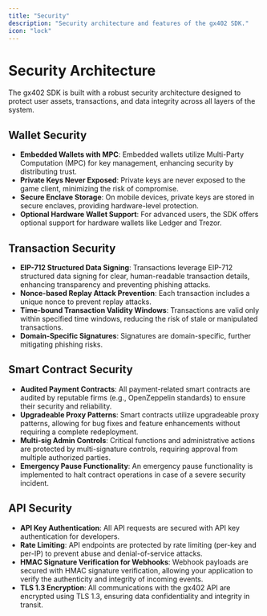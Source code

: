 ```yaml
---
title: "Security"
description: "Security architecture and features of the gx402 SDK."
icon: "lock"
---
```


# Security Architecture

The gx402 SDK is built with a robust security architecture designed to protect user assets, transactions, and data integrity across all layers of the system.

## Wallet Security

*   **Embedded Wallets with MPC**: Embedded wallets utilize Multi-Party Computation (MPC) for key management, enhancing security by distributing trust.
*   **Private Keys Never Exposed**: Private keys are never exposed to the game client, minimizing the risk of compromise.
*   **Secure Enclave Storage**: On mobile devices, private keys are stored in secure enclaves, providing hardware-level protection.
*   **Optional Hardware Wallet Support**: For advanced users, the SDK offers optional support for hardware wallets like Ledger and Trezor.

## Transaction Security

*   **EIP-712 Structured Data Signing**: Transactions leverage EIP-712 structured data signing for clear, human-readable transaction details, enhancing transparency and preventing phishing attacks.
*   **Nonce-based Replay Attack Prevention**: Each transaction includes a unique nonce to prevent replay attacks.
*   **Time-bound Transaction Validity Windows**: Transactions are valid only within specified time windows, reducing the risk of stale or manipulated transactions.
*   **Domain-Specific Signatures**: Signatures are domain-specific, further mitigating phishing risks.

## Smart Contract Security

*   **Audited Payment Contracts**: All payment-related smart contracts are audited by reputable firms (e.g., OpenZeppelin standards) to ensure their security and reliability.
*   **Upgradeable Proxy Patterns**: Smart contracts utilize upgradeable proxy patterns, allowing for bug fixes and feature enhancements without requiring a complete redeployment.
*   **Multi-sig Admin Controls**: Critical functions and administrative actions are protected by multi-signature controls, requiring approval from multiple authorized parties.
*   **Emergency Pause Functionality**: An emergency pause functionality is implemented to halt contract operations in case of a severe security incident.

## API Security

*   **API Key Authentication**: All API requests are secured with API key authentication for developers.
*   **Rate Limiting**: API endpoints are protected by rate limiting (per-key and per-IP) to prevent abuse and denial-of-service attacks.
*   **HMAC Signature Verification for Webhooks**: Webhook payloads are secured with HMAC signature verification, allowing your application to verify the authenticity and integrity of incoming events.
*   **TLS 1.3 Encryption**: All communications with the gx402 API are encrypted using TLS 1.3, ensuring data confidentiality and integrity in transit.